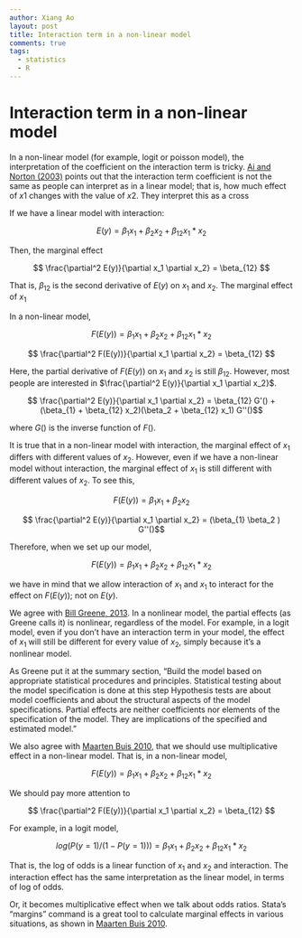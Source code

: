 ```yaml
---
author: Xiang Ao
layout: post
title: Interaction term in a non-linear model
comments: true
tags:
  - statistics
  - R
---
```


# Interaction term in a non-linear model

In a non-linear model (for example, logit or poisson model), the interpretation of the coefficient on the interaction term is tricky.  [Ai and Norton (2003)](https://pdfs.semanticscholar.org/6285/8e64d9a337504d72cb862c4cc1e7fd27a7a0.pdf) points out that the interaction term coefficient is not the same as people can interpret as in a linear model; that is, how much effect of $x1$ changes with the value of $x2$.  They interpret this as a cross 

If we have a linear model with interaction:

$$ E(y) = \beta_1 x_1 + \beta_2 x_2 + \beta_{12} x_1*x_2 $$

Then, the marginal effect

$$ \frac{\partial^2 E(y)}{\partial x_1 \partial x_2} = \beta_{12} $$

That is, $\beta_{12}$ is the second derivative of $E(y)$ on $x_1$ and $x_2$.  The marginal effect of $x_1$ 

In a non-linear model,

$$ F(E(y)) = \beta_1 x_1 + \beta_2 x_2 + \beta_{12} x_1*x_2 $$

$$ \frac{\partial^2 F(E(y))}{\partial x_1 \partial x_2} = \beta_{12} $$

Here, the partial derivative of $F(E(y))$ on $x_1$ and $x_2$ is still $\beta_{12}$.  However, most people are interested in $\frac{\partial^2 E(y)}{\partial x_1 \partial x_2}$.  

$$ \frac{\partial^2 E(y)}{\partial x_1 \partial x_2} = \beta_{12} G'() + (\beta_{1} + \beta_{12} x_2)(\beta_2 + \beta_{12} x_1) G''()$$

where $G()$ is the inverse function of $F()$.  

It is true that in a non-linear model with interaction, the marginal effect of $x_1$ differs with different values of $x_2$.  However, even if we have a non-linear model without interaction, the marginal effect of $x_1$ is still different with different values of $x_2$. To see this, 

$$ F(E(y)) = \beta_1 x_1 + \beta_2 x_2 $$

$$ \frac{\partial^2 E(y)}{\partial x_1 \partial x_2} =  (\beta_{1} \beta_2 ) G''()$$

Therefore, when we set up our model, 

$$ F(E(y)) = \beta_1 x_1 + \beta_2 x_2 + \beta_{12} x_1*x_2 $$

we have in mind that we allow interaction of $x_1$ and $x_1$ to interact for the effect on $F(E(y))$; not on $E(y)$.  

We agree with [Bill Greene, 2013](
http://people.stern.nyu.edu/wgreene/Lugano2013/Greene-InteractionTerms.pdf). In
a nonlinear model, the partial effects (as Greene calls it) is
nonlinear, regardless of the model.  For example, in a logit model,
even if you don't have an interaction term in your model, the effect
of $x_1$ will still be different for every value of $x_2$, simply
because it's a nonlinear model.

 As Greene put it at the summary section,
"Build the model based on appropriate statistical procedures and principles. Statistical testing
about the model specification is done at this step Hypothesis tests are about model coefficients
and about the structural aspects of the model specifications. Partial effects are neither
coefficients nor elements of the specification of the model. They are implications of the specified
and estimated model."

We also agree with [Maarten Buis 2010](http://www.stata-journal.com/sjpdf.html?articlenum=st0194), that we should use multiplicative effect in a non-linear model.  That is, in a non-linear model,

$$ F(E(y)) = \beta_1 x_1 + \beta_2 x_2 + \beta_{12} x_1*x_2 $$

We should pay more attention to 

$$ \frac{\partial^2 F(E(y))}{\partial x_1 \partial x_2} = \beta_{12} $$

For example, in a logit model,

$$ log(P(y=1)/(1-P(y=1))) = \beta_1 x_1 + \beta_2 x_2 + \beta_{12} x_1*x_2 $$

That is, the log of odds is a linear function of $x_1$ and $x_2$ and interaction.  The interaction effect has the same interpretation as the linear model, in terms of log of odds.  

Or, it becomes multiplicative effect when we talk about odds ratios.  Stata's "margins" command is a great tool to calculate marginal effects in various situations, as shown in [Maarten Buis 2010](http://www.stata-journal.com/sjpdf.html?articlenum=st0194).




